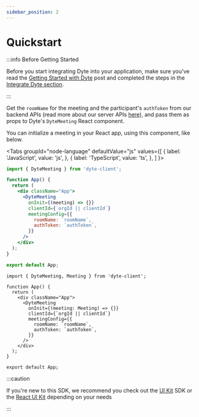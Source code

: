 ```yaml
---
sidebar_position: 2
---
```


# Quickstart


:::info Before Getting Started

Before you start integrating Dyte into your application, make sure you've read
the [Getting Started with Dyte](/getting-started) post and completed the steps
in the [Integrate Dyte section](/getting-started#integrate-dyte).

:::

Get the `roomName` for the meeting and the participant's `authToken` from our
backend APIs (read more about our server APIs [here](/api)), and pass them as
props to Dyte's `DyteMeeting` React component.

You can initialize a meeting in your React app, using this component, like
below.

<Tabs
  groupId="node-language"
  defaultValue="js"
  values={[
    { label: 'JavaScript', value: 'js', },
    { label: 'TypeScript', value: 'ts', },
  ]
}>
<TabItem value="js">

```jsx
import { DyteMeeting } from 'dyte-client';

function App() {
  return (
    <div className="App">
      <DyteMeeting
        onInit={(meeting) => {}}
        clientId={`orgId || clientId`}
        meetingConfig={{
          roomName: `roomName`,
          authToken: `authToken`,
        }}
      />
    </div>
  );
}

export default App;
```

</TabItem>
<TabItem value="ts">

```tsx
import { DyteMeeting, Meeting } from 'dyte-client';

function App() {
  return (
    <div className="App">
      <DyteMeeting
        onInit={(meeting: Meeting) => {}}
        clientId={`orgId || clientId`}
        meetingConfig={{
          roomName: `roomName`,
          authToken: `authToken`,
        }}
      />
    </div>
  );
}

export default App;
```

</TabItem>
</Tabs>

:::caution

If you're new to this SDK, we recommend you check out the [UI Kit](/ui-kit) SDK
or the [React UI Kit](/react-ui-kit) depending on your needs

:::
